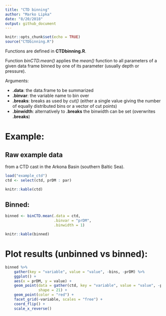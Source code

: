 ```yaml
---
title: "CTD binning"
author: "Marko Lipka"
date: "8/20/2018"
output: github_document
---
```


```r
knitr::opts_chunk$set(echo = TRUE)
source("CTDbinning.R")
```

Functions are defined in **CTDbinning.R**.

Function *binCTD.mean()* applies the *mean()* function to all parameters of a given data frame binned by one of its parameter (usually depth or pressure).

Arguments:

- **.data**: the data.frame to be summarized
- **.binvar**: the variable name to bin over
- **.breaks**: breaks as used by *cut()* (either a single value giving the number of equally distributed bins or a vector of cut points)
- **.binwidth**: alternatively to **.breaks** the binwidth can be set (overwrites **.breaks**)

# Example:

## Raw example data

from a CTD cast in the Arkona Basin (southern Baltic Sea).

```r
load("example_ctd") 
ctd <- select(ctd, prDM : par)

knitr::kable(ctd)
```

## Binned:
```r
binned <- binCTD.mean(.data = ctd,
                      .binvar = "prDM",
                      .binwidth = 1)

knitr::kable(binned)
```

# Plot results (unbinned vs binned):

```r
binned %>%
    gather(key = "variable", value = "value", -bins, -prDM) %>%
    ggplot() +
    aes(x = prDM, y = value) +
    geom_point(data = gather(ctd, key = "variable", value = "value", -prDM),
               shape = 21) +
    geom_point(color = "red") +
    facet_grid(~variable, scales = "free") +
    coord_flip() +
    scale_x_reverse()
```

